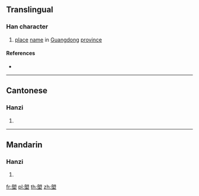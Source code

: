 {{character info/new}}
==Translingual==

===Han character===
{{Han char|rn=32|rad=土|as=10|sn=13|four=37104|canj=IBG|ids=⿱朗土}}

# [[place]] [[name]] in [[Guangdong]] [[province]]

====References====
* {{Han ref|kx=0238.191|hdz=10476.040|uh=5871|ud=22641|bh=DCF1|bd=56561}}

----

==Cantonese==

===Hanzi===
{{yue-hanzi|jyut=[[long5]]|y=long5}}

# {{defn|lang=yue|sort=土10}}

----

==Mandarin==

===Hanzi===
{{cmn-hanzi|pin=[[lǎng]] ([[lang3]])|wg=lang<sup>3</sup>}}

# {{defn|lang=cmn|sort=土10}}

[[fr:塱]]
[[pl:塱]]
[[th:塱]]
[[zh:塱]]